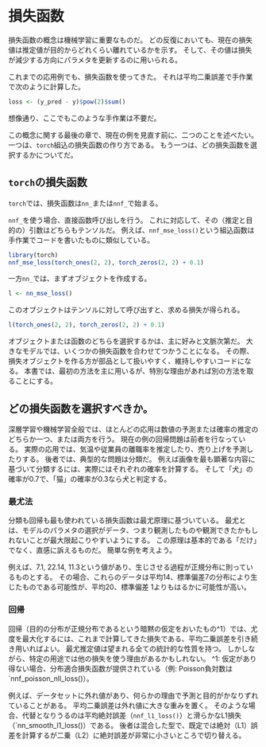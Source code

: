 # 損失函数

損失函数の概念は機械学習に重要なものだ。
どの反復においても、現在の損失値は推定値が目的からどれくらい離れているかを示す。
そして、その値は損失が減少する方向にパラメタを更新するのに用いられる。

これまでの応用例でも、損失函数を使ってきた。
それは平均二乗誤差で手作業で次のように計算した。

```r
loss <- (y_pred - y)$pow(2)$sum()
```

想像通り、ここでもこのような手作業は不要だ。

この概念に関する最後の章で、現在の例を見直す前に、二つのことを述べたい。
一つは、`torch`組込の損失函数の作り方である。
もう一つは、どの損失函数を選択するかについてだ。

## `torch`の損失函数

`torch`では、損失函数は`nn_`または`nnf_`で始まる。

`nnf_`を使う場合、直接函数呼び出しを行う。
これに対応して、その（推定と目的の）引数はどちらもテンソルだ。
例えば、`nnf_mse_loss()`という組込函数は手作業でコードを書いたものに類似している。

```r
library(torch)
nnf_mse_loss(torch_ones(2, 2), torch_zeros(2, 2) + 0.1)
```

一方`nn_`では、まずオブジェクトを作成する。

```r
l <- nn_mse_loss()
```

このオブジェクトはテンソルに対して呼び出すと、求める損失が得られる。

```r
l(torch_ones(2, 2), torch_zeros(2, 2) + 0.1)
```

オブジェクトまたは函数のどちらを選択するかは、主に好みと文脈次第だ。
大きなモデルでは、いくつかの損失函数を合わせてつかうことになる。
その際、損失オブジェクトを作る方が部品として扱いやすく、維持しやすいコードになる。
本書では、最初の方法を主に用いるが、特別な理由があれば別の方法を取ることにする。

## どの損失函数を選択すべきか。

深層学習や機械学習全般では、ほとんどの応用は数値の予測または確率の推定のどちらか一つ、または両方を行う。
現在の例の回帰問題は前者を行なっている。
実際の応用では、気温や従業員の離職率を推定したり、売り上げを予測したりする。
後者では、典型的な問題は分類だ。
例えば画像を最も顕著な内容に基づいて分類するには、実際にはそれぞれの確率を計算する。
そして「犬」の確率が0.7で、「猫」の確率が0.3なら犬と判定する。

### 最尤法

分類も回帰も最も使われている損失函数は最尤原理に基づいている。
最尤とは、モデルのパラメタの選択がデータ、つまり観測したものや観測できたかもしれないことが最大限起こりやすいようにする。
この原理は基本的である「だけ」でなく、直感に訴えるものだ。
簡単な例を考えよう。

例えば、7.1, 22.14, 11.3という値があり、生じさせる過程が正規分布に則っているものとする。
その場合、これらのデータは平均14、標準偏差7の分布により生じたものである可能性が、平均20、標準偏差
1よりもはるかに可能性が高い。

### 回帰

回帰（目的の分布が正規分布であるという暗黙の仮定をおいたもの^1）では、尤度を最大化するには、これまで計算してきた損失である、平均二乗誤差を引き続き用いればよい。
最尤推定値は望まれる全ての統計的な性質を持つ。
しかしながら、特定の用途では他の損失を使う理由があるかもしれない。
^1: 仮定があり得ない場合、分布適合損失函数が提供されている（例: Poisson負対数は`nnf_poisson_nll_loss()）。

例えば、データセットに外れ値があり、何らかの理由で予測と目的がかなりずれていることがある。
平均二乗誤差は外れ値に大きな重みを置く。
そのような場合、代替となりうるのは平均絶対誤差（`nnf_l1_loss()`）と滑らかなL1損失（`nn_smooth_l1_loss()）である。
後者は混合した型で、既定では絶対（L1）誤差を計算するが二乗（L2）に絶対誤差が非常に小さいところで切り替える。